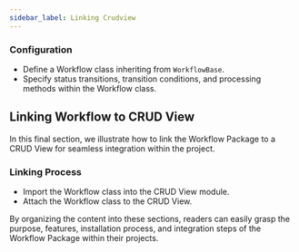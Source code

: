 ```yaml
---
sidebar_label: Linking Crudview
---
```


### Configuration
- Define a Workflow class inheriting from `WorkflowBase`.
- Specify status transitions, transition conditions, and processing methods within the Workflow class.

## Linking Workflow to CRUD View

In this final section, we illustrate how to link the Workflow Package to a CRUD View for seamless integration within the project.

### Linking Process
- Import the Workflow class into the CRUD View module.
- Attach the Workflow class to the CRUD View.

By organizing the content into these sections, readers can easily grasp the purpose, features, installation process, and integration steps of the Workflow Package within their projects.

